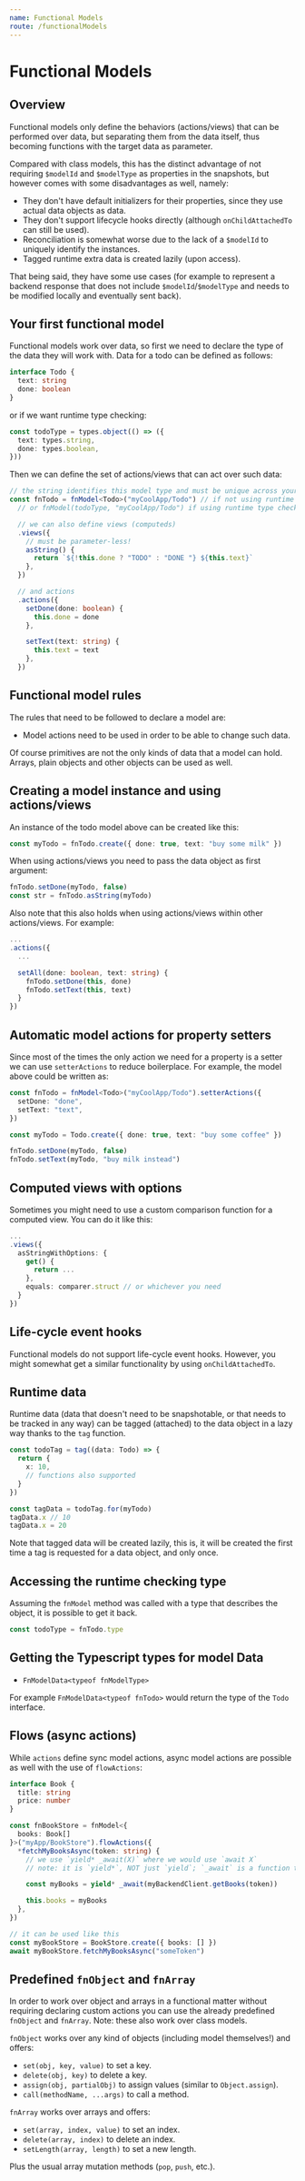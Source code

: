 ```yaml
---
name: Functional Models
route: /functionalModels
---
```



<FixStyle />

# Functional Models

## Overview

Functional models only define the behaviors (actions/views) that can be performed over data, but separating them from the data itself, thus becoming functions with the target data as parameter.

Compared with class models, this has the distinct advantage of not requiring `$modelId` and `$modelType` as properties in the snapshots, but however comes with some disadvantages as well, namely:

- They don't have default initializers for their properties, since they use actual data objects as data.
- They don't support lifecycle hooks directly (although `onChildAttachedTo` can still be used).
- Reconciliation is somewhat worse due to the lack of a `$modelId` to uniquely identify the instances.
- Tagged runtime extra data is created lazily (upon access).

That being said, they have some use cases (for example to represent a backend response that does not include `$modelId`/`$modelType` and needs to be modified locally and eventually sent back).

## Your first functional model

Functional models work over data, so first we need to declare the type of the data they will work with. Data for a todo can be defined as follows:

```ts
interface Todo {
  text: string
  done: boolean
}
```

or if we want runtime type checking:

```ts
const todoType = types.object(() => ({
  text: types.string,
  done: types.boolean,
}))
```

Then we can define the set of actions/views that can act over such data:

```ts
// the string identifies this model type and must be unique across your whole application
const fnTodo = fnModel<Todo>("myCoolApp/Todo") // if not using runtime type checking
  // or fnModel(todoType, "myCoolApp/Todo") if using runtime type checking

  // we can also define views (computeds)
  .views({
    // must be parameter-less!
    asString() {
      return `${!this.done ? "TODO" : "DONE "} ${this.text}`
    },
  })

  // and actions
  .actions({
    setDone(done: boolean) {
      this.done = done
    },

    setText(text: string) {
      this.text = text
    },
  })
```

## Functional model rules

The rules that need to be followed to declare a model are:

- Model actions need to be used in order to be able to change such data.

Of course primitives are not the only kinds of data that a model can hold. Arrays, plain objects and other objects can be used as well.

## Creating a model instance and using actions/views

An instance of the todo model above can be created like this:

```ts
const myTodo = fnTodo.create({ done: true, text: "buy some milk" })
```

When using actions/views you need to pass the data object as first argument:

```ts
fnTodo.setDone(myTodo, false)
const str = fnTodo.asString(myTodo)
```

Also note that this also holds when using actions/views within other actions/views. For example:

```ts
...
.actions({
  ...

  setAll(done: boolean, text: string) {
    fnTodo.setDone(this, done)
    fnTodo.setText(this, text)
  }
})
```

## Automatic model actions for property setters

Since most of the times the only action we need for a property is a setter we can use `setterActions` to reduce boilerplace. For example, the model above could be written as:

```ts
const fnTodo = fnModel<Todo>("myCoolApp/Todo").setterActions({
  setDone: "done",
  setText: "text",
})

const myTodo = Todo.create({ done: true, text: "buy some coffee" })

fnTodo.setDone(myTodo, false)
fnTodo.setText(myTodo, "buy milk instead")
```

## Computed views with options

Sometimes you might need to use a custom comparison function for a computed view. You can do it like this:

```ts
...
.views({
  asStringWithOptions: {
    get() {
      return ...
    },
    equals: comparer.struct // or whichever you need
  }
})
```

## Life-cycle event hooks

Functional models do not support life-cycle event hooks. However, you might somewhat get a similar functionality by using `onChildAttachedTo`.

## Runtime data

Runtime data (data that doesn't need to be snapshotable, or that needs to be tracked in any way) can be tagged (attached) to the data object in a lazy way thanks to the `tag` function.

```ts
const todoTag = tag((data: Todo) => {
  return {
    x: 10,
    // functions also supported
  }
})

const tagData = todoTag.for(myTodo)
tagData.x // 10
tagData.x = 20
```

Note that tagged data will be created lazily, this is, it will be created the first time a tag is requested for a data object, and only once.

## Accessing the runtime checking type

Assuming the `fnModel` method was called with a type that describes the object, it is possible to get it back.

```ts
const todoType = fnTodo.type
```

## Getting the Typescript types for model Data

- `FnModelData<typeof fnModelType>`

For example `FnModelData<typeof fnTodo>` would return the type of the `Todo` interface.

## Flows (async actions)

While `actions` define sync model actions, async model actions are possible as well with the use of `flowActions`:

```ts
interface Book {
  title: string
  price: number
}

const fnBookStore = fnModel<{
  books: Book[]
}>("myApp/BookStore").flowActions({
  *fetchMyBooksAsync(token: string) {
    // we use `yield* _await(X)` where we would use `await X`
    // note: it is `yield*`, NOT just `yield`; `_await` is a function that has to be imported

    const myBooks = yield* _await(myBackendClient.getBooks(token))

    this.books = myBooks
  },
})

// it can be used like this
const myBookStore = BookStore.create({ books: [] })
await myBookStore.fetchMyBooksAsync("someToken")
```

## Predefined `fnObject` and `fnArray`

In order to work over object and arrays in a functional matter without requiring declaring custom actions you can use the already predefined `fnObject` and `fnArray`.
Note: these also work over class models.

`fnObject` works over any kind of objects (including model themselves!) and offers:

- `set(obj, key, value)` to set a key.
- `delete(obj, key)` to delete a key.
- `assign(obj, partialObj)` to assign values (similar to `Object.assign`).
- `call(methodName, ...args)` to call a method.

`fnArray` works over arrays and offers:

- `set(array, index, value)` to set an index.
- `delete(array, index)` to delete an index.
- `setLength(array, length)` to set a new length.

Plus the usual array mutation methods (`pop`, `push`, etc.).
